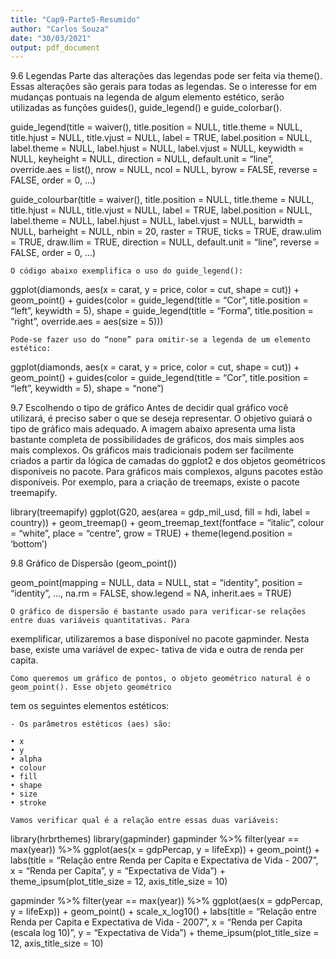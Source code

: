 ---
title: "Cap9-Parte5-Resumido"
author: "Carlos Souza"
date: "30/03/2021"
output: pdf_document
---

9.6 Legendas
    Parte das alterações das legendas pode ser feita via theme(). Essas alterações são gerais para todas as
legendas. Se o interesse for em mudanças pontuais na legenda de algum elemento estético, serão utilizadas
as funções guides(), guide_legend() e guide_colorbar().

guide_legend(title = waiver(), title.position = NULL, title.theme = NULL,
    title.hjust = NULL, title.vjust = NULL, label = TRUE,
    label.position = NULL, label.theme = NULL, label.hjust = NULL,
    label.vjust = NULL, keywidth = NULL, keyheight = NULL,
    direction = NULL, default.unit = "line", override.aes = list(),
    nrow = NULL, ncol = NULL, byrow = FALSE, reverse = FALSE, order = 0, ...)

guide_colourbar(title = waiver(), title.position = NULL, title.theme = NULL,
    title.hjust = NULL, title.vjust = NULL, label = TRUE,
    label.position = NULL, label.theme = NULL, label.hjust = NULL,
    label.vjust = NULL, barwidth = NULL, barheight = NULL, nbin = 20,
    raster = TRUE, ticks = TRUE, draw.ulim = TRUE, draw.llim = TRUE,
    direction = NULL, default.unit = "line", reverse = FALSE, order = 0, ...)

    O código abaixo exemplifica o uso do guide_legend():

ggplot(diamonds, aes(x = carat, y = price, color = cut, shape = cut)) +
    geom_point() +
    guides(color = guide_legend(title = "Cor", title.position = "left", keywidth = 5),
    shape = guide_legend(title = "Forma", title.position = "right", override.aes = aes(size = 5)))

    Pode-se fazer uso do “none” para omitir-se a legenda de um elemento estético:

ggplot(diamonds, aes(x = carat, y = price, color = cut, shape = cut)) +
    geom_point() +
    guides(color = guide_legend(title = "Cor", title.position = "left", keywidth = 5),
    shape = "none")

9.7 Escolhendo o tipo de gráfico
    Antes de decidir qual gráfico você utilizará, é preciso saber o que se deseja representar. O objetivo guiará o
tipo de gráfico mais adequado. A imagem abaixo apresenta uma lista bastante completa de possibilidades
de gráficos, dos mais simples aos mais complexos.
    Os gráficos mais tradicionais podem ser facilmente criados a partir da lógica de camadas do ggplot2 e dos
objetos geométricos disponíveis no pacote. Para gráficos mais complexos, alguns pacotes estão disponíveis.
Por exemplo, para a criação de treemaps, existe o pacote treemapify.

library(treemapify)
ggplot(G20, aes(area = gdp_mil_usd, fill = hdi, label = country)) +
    geom_treemap() +
    geom_treemap_text(fontface = "italic", colour = "white", place = "centre",
    grow = TRUE) +
    theme(legend.position = 'bottom')

9.8 Gráfico de Dispersão (geom_point())

geom_point(mapping = NULL, data = NULL, stat = "identity", position = "identity",
..., na.rm = FALSE, show.legend = NA, inherit.aes = TRUE)

    O gráfico de dispersão é bastante usado para verificar-se relações entre duas variáveis quantitativas. Para
exemplificar, utilizaremos a base disponível no pacote gapminder. Nesta base, existe uma variável de expec-
tativa de vida e outra de renda per capita.

    Como queremos um gráfico de pontos, o objeto geométrico natural é o geom_point(). Esse objeto geométrico
tem os seguintes elementos estéticos:

    - Os parâmetros estéticos (aes) são:

    • x
    • y
    • alpha
    • colour
    • fill
    • shape
    • size
    • stroke

    Vamos verificar qual é a relação entre essas duas variáveis:

library(hrbrthemes)
library(gapminder)
gapminder %>%
filter(year == max(year)) %>%
ggplot(aes(x = gdpPercap, y = lifeExp)) +
    geom_point() +
    labs(title = "Relação entre Renda per Capita e Expectativa de Vida - 2007",
    x = "Renda per Capita",
    y = "Expectativa de Vida") +
    theme_ipsum(plot_title_size = 12,
    axis_title_size = 10)

gapminder %>%
filter(year == max(year)) %>%
ggplot(aes(x = gdpPercap, y = lifeExp)) +
    geom_point() +
    scale_x_log10() +
    labs(title = "Relação entre Renda per Capita e Expectativa de Vida - 2007",
    x = "Renda per Capita (escala log 10)",
    y = "Expectativa de Vida") +
    theme_ipsum(plot_title_size = 12,
    axis_title_size = 10)